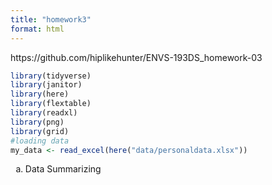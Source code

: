 ```yaml
---
title: "homework3"
format: html
---
```


https://github.com/hiplikehunter/ENVS-193DS_homework-03

```r
library(tidyverse)
library(janitor)
library(here)
library(flextable)
library(readxl)
library(png)
library(grid)
#loading data
my_data <- read_excel(here("data/personaldata.xlsx"))
```

a. Data Summarizing

